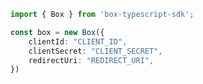 ```typescript index.ts
import { Box } from 'box-typescript-sdk';

const box = new Box({
    clientId: "CLIENT_ID",
    clientSecret: "CLIENT_SECRET",
    redirectUri: "REDIRECT_URI",
})